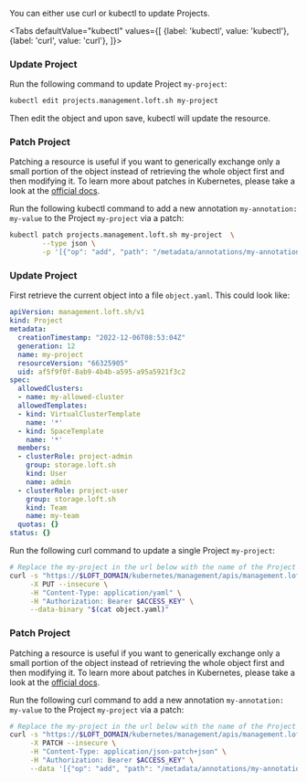 

You can either use curl or kubectl to update Projects.

<Tabs
    defaultValue="kubectl"
    values={[
      {label: 'kubectl', value: 'kubectl'},
      {label: 'curl', value: 'curl'},
    ]}>
  <TabItem value="kubectl">


### Update Project

Run the following command to update Project `my-project`:
```bash
kubectl edit projects.management.loft.sh my-project 
```

Then edit the object and upon save, kubectl will update the resource.

### Patch Project

Patching a resource is useful if you want to generically exchange only a small portion of the object instead of retrieving the whole object first and then modifying it.
To learn more about patches in Kubernetes, please take a look at the [official docs](https://kubernetes.io/docs/tasks/manage-kubernetes-objects/update-api-object-kubectl-patch/#use-a-json-merge-patch-to-update-a-deployment).

Run the following kubectl command to add a new annotation `my-annotation: my-value` to the Project `my-project` via a patch:
```bash
kubectl patch projects.management.loft.sh my-project  \
        --type json \
        -p '[{"op": "add", "path": "/metadata/annotations/my-annotation", "value": "my-value"}]'
```


  </TabItem>
  <TabItem value="curl">


### Update Project

First retrieve the current object into a file `object.yaml`. This could look like:
```yaml
apiVersion: management.loft.sh/v1
kind: Project
metadata:
  creationTimestamp: "2022-12-06T08:53:04Z"
  generation: 12
  name: my-project
  resourceVersion: "66325905"
  uid: af5f9f0f-8ab9-4b4b-a595-a95a5921f3c2
spec:
  allowedClusters:
  - name: my-allowed-cluster
  allowedTemplates:
  - kind: VirtualClusterTemplate
    name: '*'
  - kind: SpaceTemplate
    name: '*'
  members:
  - clusterRole: project-admin
    group: storage.loft.sh
    kind: User
    name: admin
  - clusterRole: project-user
    group: storage.loft.sh
    kind: Team
    name: my-team
  quotas: {}
status: {}

```

Run the following curl command to update a single Project `my-project`:
```bash
# Replace the my-project in the url below with the name of the Project you want to update
curl -s "https://$LOFT_DOMAIN/kubernetes/management/apis/management.loft.sh/v1/projects/my-project" \
     -X PUT --insecure \
     -H "Content-Type: application/yaml" \
     -H "Authorization: Bearer $ACCESS_KEY" \
     --data-binary "$(cat object.yaml)"
```

### Patch Project

Patching a resource is useful if you want to generically exchange only a small portion of the object instead of retrieving the whole object first and then modifying it.
To learn more about patches in Kubernetes, please take a look at the [official docs](https://kubernetes.io/docs/tasks/manage-kubernetes-objects/update-api-object-kubectl-patch/#use-a-json-merge-patch-to-update-a-deployment).

Run the following curl command to add a new annotation `my-annotation: my-value` to the Project `my-project` via a patch:
```bash
# Replace the my-project in the url below with the name of the Project you want to update
curl -s "https://$LOFT_DOMAIN/kubernetes/management/apis/management.loft.sh/v1/projects/my-project" \
     -X PATCH --insecure \
     -H "Content-Type: application/json-patch+json" \
     -H "Authorization: Bearer $ACCESS_KEY" \
     --data '[{"op": "add", "path": "/metadata/annotations/my-annotation", "value": "my-value"}]'
```


  </TabItem>
</Tabs>
